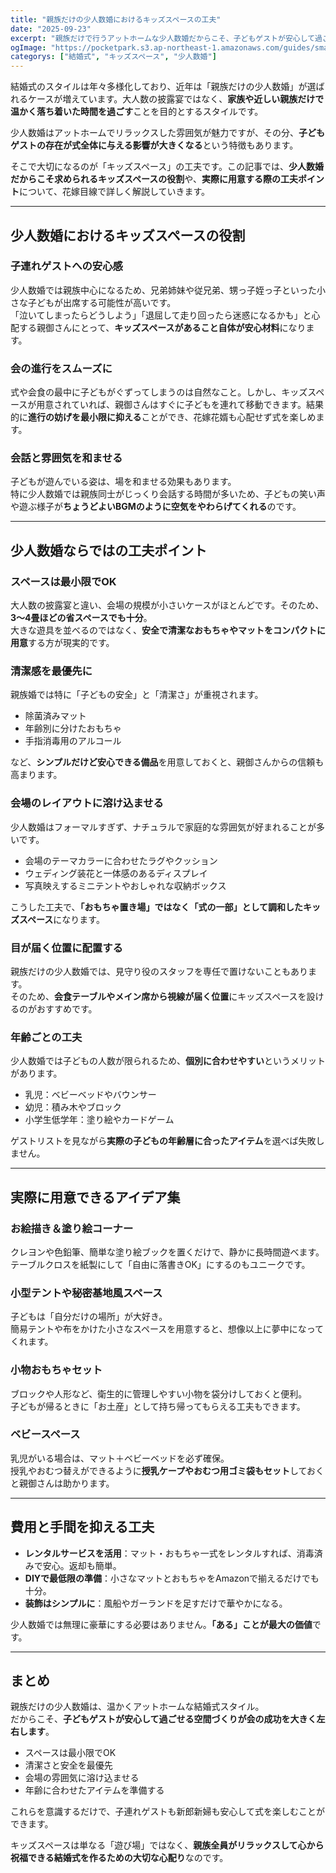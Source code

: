 ```yaml
---
title: "親族だけの少人数婚におけるキッズスペースの工夫"
date: "2025-09-23"
excerpt: "親族だけで行うアットホームな少人数婚だからこそ、子どもゲストが安心して過ごせるキッズスペースが大切です。花嫁目線での工夫やアイデアを解説します。"
ogImage: "https://pocketpark.s3.ap-northeast-1.amazonaws.com/guides/small-wedding-kids-space/030456cb-fa09-43be-af6b-2bc25ab0c8f0.png"
categorys: ["結婚式", "キッズスペース", "少人数婚"]
---
```


結婚式のスタイルは年々多様化しており、近年は「親族だけの少人数婚」が選ばれるケースが増えています。大人数の披露宴ではなく、**家族や近しい親族だけで温かく落ち着いた時間を過ごす**ことを目的とするスタイルです。  

少人数婚はアットホームでリラックスした雰囲気が魅力ですが、その分、**子どもゲストの存在が式全体に与える影響が大きくなる**という特徴もあります。  

そこで大切になるのが「キッズスペース」の工夫です。この記事では、**少人数婚だからこそ求められるキッズスペースの役割**や、**実際に用意する際の工夫ポイント**について、花嫁目線で詳しく解説していきます。  

---

## 少人数婚におけるキッズスペースの役割

### 子連れゲストへの安心感
少人数婚では親族中心になるため、兄弟姉妹や従兄弟、甥っ子姪っ子といった小さな子どもが出席する可能性が高いです。  
「泣いてしまったらどうしよう」「退屈して走り回ったら迷惑になるかも」と心配する親御さんにとって、**キッズスペースがあること自体が安心材料**になります。  

### 会の進行をスムーズに
式や会食の最中に子どもがぐずってしまうのは自然なこと。しかし、キッズスペースが用意されていれば、親御さんはすぐに子どもを連れて移動できます。結果的に**進行の妨げを最小限に抑える**ことができ、花嫁花婿も心配せず式を楽しめます。  

### 会話と雰囲気を和ませる
子どもが遊んでいる姿は、場を和ませる効果もあります。  
特に少人数婚では親族同士がじっくり会話する時間が多いため、子どもの笑い声や遊ぶ様子が**ちょうどよいBGMのように空気をやわらげてくれる**のです。  

---

## 少人数婚ならではの工夫ポイント

### スペースは最小限でOK
大人数の披露宴と違い、会場の規模が小さいケースがほとんどです。そのため、**3〜4畳ほどの省スペースでも十分**。  
大きな遊具を並べるのではなく、**安全で清潔なおもちゃやマットをコンパクトに用意**する方が現実的です。  

### 清潔感を最優先に
親族婚では特に「子どもの安全」と「清潔さ」が重視されます。  
- 除菌済みマット  
- 年齢別に分けたおもちゃ  
- 手指消毒用のアルコール  

など、**シンプルだけど安心できる備品**を用意しておくと、親御さんからの信頼も高まります。  

### 会場のレイアウトに溶け込ませる
少人数婚はフォーマルすぎず、ナチュラルで家庭的な雰囲気が好まれることが多いです。  
- 会場のテーマカラーに合わせたラグやクッション  
- ウェディング装花と一体感のあるディスプレイ  
- 写真映えするミニテントやおしゃれな収納ボックス  

こうした工夫で、**「おもちゃ置き場」ではなく「式の一部」として調和したキッズスペース**になります。  

### 目が届く位置に配置する
親族だけの少人数婚では、見守り役のスタッフを専任で置けないこともあります。  
そのため、**会食テーブルやメイン席から視線が届く位置**にキッズスペースを設けるのがおすすめです。  

### 年齢ごとの工夫
少人数婚では子どもの人数が限られるため、**個別に合わせやすい**というメリットがあります。  

- 乳児：ベビーベッドやバウンサー  
- 幼児：積み木やブロック  
- 小学生低学年：塗り絵やカードゲーム  

ゲストリストを見ながら**実際の子どもの年齢層に合ったアイテム**を選べば失敗しません。  

---

## 実際に用意できるアイデア集

### お絵描き＆塗り絵コーナー
クレヨンや色鉛筆、簡単な塗り絵ブックを置くだけで、静かに長時間遊べます。  
テーブルクロスを紙製にして「自由に落書きOK」にするのもユニークです。  

### 小型テントや秘密基地風スペース
子どもは「自分だけの場所」が大好き。  
簡易テントや布をかけた小さなスペースを用意すると、想像以上に夢中になってくれます。  

### 小物おもちゃセット
ブロックや人形など、衛生的に管理しやすい小物を袋分けしておくと便利。  
子どもが帰るときに「お土産」として持ち帰ってもらえる工夫もできます。  

### ベビースペース
乳児がいる場合は、マット＋ベビーベッドを必ず確保。  
授乳やおむつ替えができるように**授乳ケープやおむつ用ゴミ袋もセット**しておくと親御さんは助かります。  

---

## 費用と手間を抑える工夫

- **レンタルサービスを活用**：マット・おもちゃ一式をレンタルすれば、消毒済みで安心。返却も簡単。  
- **DIYで最低限の準備**：小さなマットとおもちゃをAmazonで揃えるだけでも十分。  
- **装飾はシンプルに**：風船やガーランドを足すだけで華やかになる。  

少人数婚では無理に豪華にする必要はありません。**「ある」ことが最大の価値**です。  

---

## まとめ
親族だけの少人数婚は、温かくアットホームな結婚式スタイル。  
だからこそ、**子どもゲストが安心して過ごせる空間づくりが会の成功を大きく左右します**。  

- スペースは最小限でOK  
- 清潔さと安全を最優先  
- 会場の雰囲気に溶け込ませる  
- 年齢に合わせたアイテムを準備する  

これらを意識するだけで、子連れゲストも新郎新婦も安心して式を楽しむことができます。  

キッズスペースは単なる「遊び場」ではなく、**親族全員がリラックスして心から祝福できる結婚式を作るための大切な心配り**なのです。  

